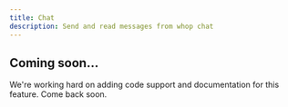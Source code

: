 ```yaml
---
title: Chat
description: Send and read messages from whop chat
---
```


## Coming soon...

We're working hard on adding code support and documentation for this feature.
Come back soon.
